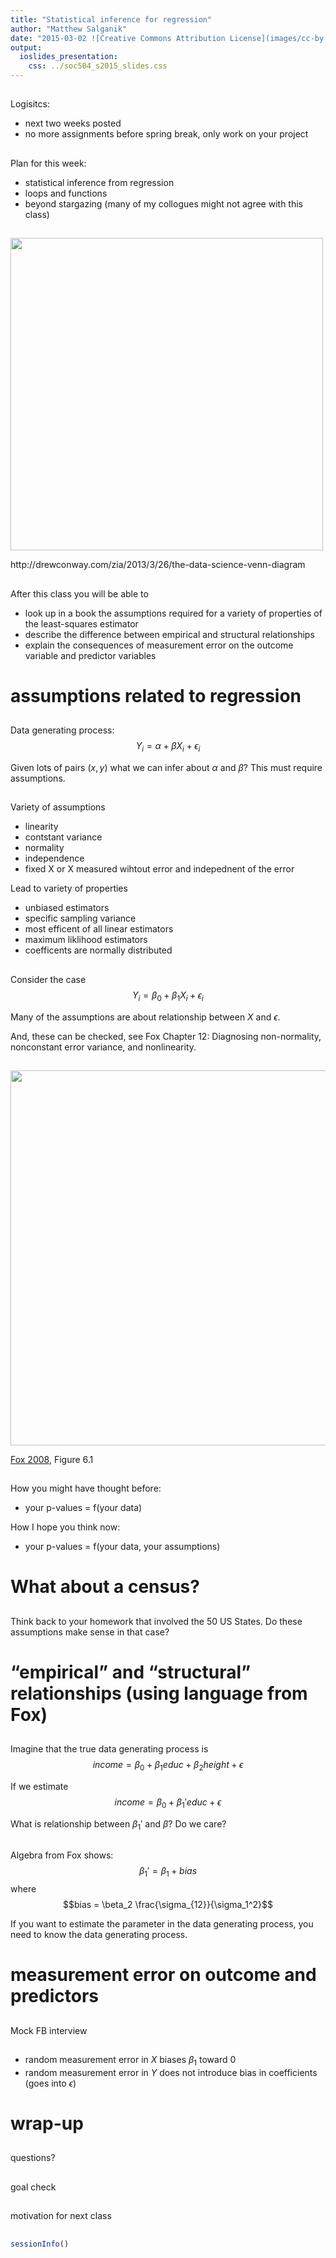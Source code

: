```yaml
---
title: "Statistical inference for regression"
author: "Matthew Salganik"
date: "2015-03-02 ![Creative Commons Attribution License](images/cc-by.png)"
output: 
  ioslides_presentation:
    css: ../soc504_s2015_slides.css
---
```


##

Logisitcs:

- next two weeks posted
- no more assignments before spring break, only work on your project

##

Plan for this week:

- statistical inference from regression
- loops and functions
- beyond stargazing (many of my collogues might not agree with this class)

##

<img src="images/Data_Science_VD.png" width="500">

<div class="cite">
http://drewconway.com/zia/2013/3/26/the-data-science-venn-diagram
</div>

##

After this class you will be able to

- look up in a book the assumptions required for a variety of properties of the least-squares estimator
- describe the difference between empirical and structural relationships
- explain the consequences of measurement error on the outcome variable and predictor variables

# assumptions related to regression

##

Data generating process:
$$Y_i = \alpha + \beta X_i + \epsilon_i$$

Given lots of pairs $(x, y)$ what we can infer about $\alpha$ and $\beta$?  This must require assumptions.

##

Variety of assumptions

- linearity
- contstant variance
- normality
- independence
- fixed X or X measured wihtout error and indepednent of the error

Lead to variety of properties

- unbiased estimators
- specific sampling variance
- most efficent of all linear estimators
- maximum liklihood estimators
- coefficents are normally distributed

##

Consider the case
$$Y_i = \beta_0 + \beta_1 X_i + \epsilon_i$$

Many of the assumptions are about relationship between $X$ and $\epsilon$.

And, these can be checked, see Fox Chapter 12: Diagnosing non-normality, nonconstant error variance, and nonlinearity.

##

<img src="images/fox_applied_2008_6_1.png" width="600">

<div class="cite">
[Fox 2008](http://socserv.socsci.mcmaster.ca/jfox/Books/Applied-Regression-2E/index.html), Figure 6.1
</div>

##

How you might have thought before:

- your p-values = f(your data)

How I hope you think now:

- your p-values = f(your data, your assumptions)

# What about a census?

##

Think back to your homework that involved the 50 US States.  Do these assumptions make sense in that case?

# "empirical" and "structural" relationships (using language from Fox)

##

Imagine that the true data generating process is
$$income = \beta_0 + \beta_1 educ + \beta_2 height + \epsilon$$

If we estimate
$$income = \beta_0 + \beta_1' educ + \epsilon$$

What is relationship between $\beta_1'$ and $\beta$? Do we care?

##

Algebra from Fox shows:
$$\beta_1' = \beta_1 + bias$$
where
$$bias = \beta_2 \frac{\sigma_{12}}{\sigma_1^2}$$

If you want to estimate the parameter in the data generating process, you need to know the data generating process.

# measurement error on outcome and predictors

##

Mock FB interview

##

- random measurement error in $X$ biases $\beta_1$ toward 0
- random measurement error in $Y$ does not introduce bias in coefficients (goes into $\epsilon$)

# wrap-up

## 

questions?

##

goal check

## 

motivation for next class

##

```r
sessionInfo()
```

